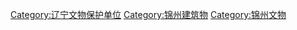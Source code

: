 [[Category:辽宁文物保护单位|Category:辽宁文物保护单位]]
[[Category:锦州建筑物|Category:锦州建筑物]]
[[Category:锦州文物|Category:锦州文物]]